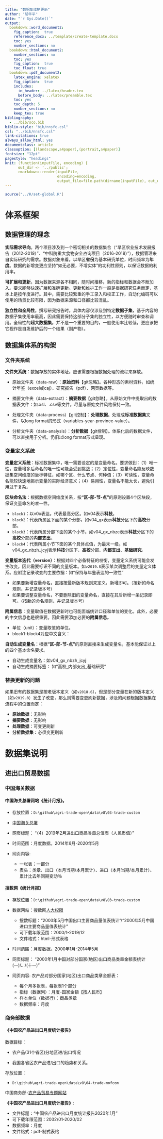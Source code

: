 ```yaml
---
title: "数据集维护更新"
author: "胡华平"
date: "`r Sys.Date()`"
output: 
  bookdown::word_document2: 
    fig_caption:  true
    reference_docx: ../template/create-template.docx
    toc: yes
    number_sections: no
  bookdown::html_document2:
    number_sections: no
    toc: yes
    fig_caption:  true
    toc_float: true
  bookdown::pdf_document2:
    latex_engine: xelatex
    fig_caption:  true
    includes:
      in_header: ../latex/header.tex
      before_body: ../latex/preamble.tex
    toc: yes
    toc_depth: 5
    number_sections: no
    keep_tex: true
bibliography: 
  - ../bib/sco.bib
biblio-style: "bib/nnsfc.csl"
csl: "../bib/nnsfc.csl"
link-citations: true
always_allow_html: yes
documentclass: article
classoption: [(landscape,a4paper),(portrait,a4paper)]
fontsize: "12pt"
pagestyle: "headings"
knit: (function(inputFile, encoding) { 
      out_dir <- '../public';
      rmarkdown::render(inputFile,
                        encoding=encoding, 
                        output_file=file.path(dirname(inputFile), out_dir, 'thread-00-data-set-maintain.docx')) })
---
```



```r
source("../R/set-global.R")
```

# 体系框架

## 数据管理的理念

**实际需求导向**。两个项目涉及到一个密切相关的数据集合（“旱区农业技术发展报告（2012-2019）”、“中科院重大食物安全咨询项目（2016-2018）”），数据管理来自实际研究的需求。数据对象来看，以旱区**省份**为基本研究单位，时间频率为**年度**。数据的新增变更应坚持“如无必要，不增实体”的功利性原则，以保证数据的利用率。

**可扩展和更新**。因为数据来源各不相同，随时间推移，新的指标和数据会不断加入。要求能够快速扩展和准确更新。更新和维护工作一般是根据研究任务而定，基本上是按年度进行。其中，需要比较繁重的手工录入和校正工作，自动化编码可以使用的场景比较有限，因为数据来源和口径都比较混乱。

**独立性和全局性**。撰写研究报告时，具体内容仅涉及到特定**数据子集**，基于内容的数据子集使用率最高，因此需要保持这部分子集的独立性，以方便随时审查和调用。全局性的**超大数据集**，并不是一个重要的目的，一般使用率比较低，更应该把它视作是自发维护后的一个结果（副产物）。



## 数据集体系的构架

### 文件夹系统

**文件夹系统**：数据存放的实体地址，应该需要根据数据处理的流程来存放。

- 原始文件夹（data-raw）：**原始资料**【git忽略】。各种形态的素材资料，如统计年鉴（excel或caj）、研究报告（pdf）、网页数据等。

- 摘要文件夹（data-extract）：**摘要数据**【git忽略】。从原始文件中提取出的数据表文件：如.xsl、.csv等文件。尽量与原始文件风格保持一致。

- 处理文件夹（data-process）【git控制】：**处理数据**。处理成**标准数据集**文件，以long format的形式（variables-year-province-value）。

- 分析文件夹（data-analysis）：**分析数据**【git控制】。体系化后的数据文件，可以直接用于分析。仍旧以long format形式呈现。


### 变量定义系统

**变量定义系统**：标准数据集中，唯一需要设定的是变量命名。要求做到：（1）唯一性，变量增多后命名的唯一性可能会受到挑战；（2）定位性，变量命名能反映数据集空间维度的坐标特征，如哪个区、什么节点、何种值；（3）可读性，变量命名能较快速地揭示变量的实际经济意义；（4）易用性，变量名不能太长，避免引用过于复杂。

 **区块命名法**：根据数据空间维度关系，按**“区-部-节-点”**的原则设置4个区块段，保证变量命名的唯一性。
 
- `block1`：以v0x表达，代表最高分区。如v04表示**科技**。
- `block2`：代表所属区下面的某个分部，如v04_gx表示**科技**分区下的**高校**分部。
- `block3`：代表所属分部下面的某个小节，如v04_gx_nbzc表示**科技**分区下的**高校**分部的**内部支出**。
- `block4`：代表所属小节下面的某个具体点值，为最末一级。如v04_gx_nbzh_jcyj表示**科技**分区下、**高校**分部、**内部支出**、**基础研究**。

**变量版本迭代（version）**：根据对四个必备特征的权衡，变量定义系统可能会发生改变，因此需要标识不同的变量版本。如`v2019.8`表示某次调整后的变量定义体系。应附注记录改变的主要依据：如“保持与年鉴表达的一致性”

- 如果要新增变量命名，直接按最新版本规则来定义，新增即可。（按新的命名规则，并记录版本号）
- 如果要调整变量命名，不要删除旧的变量命名，直接在其后新增一条记录即可。（按新的命名规则，并记录版本号）

**附属信息**：变量取值在数据更新时也可能面临统计口径和单位的变化。此外，必要的中文信息也是很重要。因此需要添加必要的**附属信息**。

- 单位（unit）：变量取值的单位。
- block1-block4对应中文含义：


**自动生成变量名**：根据**“区-部-节-点”**的原则直接来生成变量名，基本能保证以上的四个基本命名要求。

- 自动生成变量名：如v04_gx_nbzh_jcyj
- 自动生成摘要标签： 如“高校_内部支出_基础研究”

### 替换更新的问题

如果旧有的数据集是按老版本定义（如`v2018.6`），但是部分变量在新的版本定义（如`v2019.8`）发生了改变，那么则需要变更刷新数据，涉及的问题根据数据集在流程中的位置而定：

- **原始数据**：无影响
- **摘要数据**：无影响
- **处理数据**：可变更刷新
- **分析数据集**：必须变更刷新

# 数据集说明

## 进出口贸易数据

### 中国海关数据


#### 中国海关总署网站《统计月报》。

- 存放位置：`D:\github\agri-trade-open\data\v8\03-trade-custom`

- [中国海关总署](http://www.customs.gov.cn/customs/302249/302274/302277/index.html)

- 网页标题： "（4）2019年2月进出口商品类章总值表（人民币值）"

- 时间范围：月度数据。2014年6月-2020年5月

- 网页内容: 
    - 一张表；一部分
    - 表头：类章、出口（本月当期/本月累计）、进口（本月当期/本月累计）、累计比去年同期变动％
    
#### 搜数网《统计月报》

- 存放位置：`D:\github\agri-trade-open\data\v8\03-trade-custom`

- 数据网站：搜数网[人大权限](https://libproxy.ruc.edu.cn/ermsClient/eresourceInfo.do?rid=136)

    - 搜数标题："2000年5月中国出口主要商品量值表统计"/"2000年5月中国进口主要商品量值表统计"
    - 可下载年限范围：2000/1-2019/12
    - 文件格式：html-形式表格

- 时间范围：月度数据。2000年1月-2014年5月

- 网页标题： "2000年1月中国对部分国家(地区)出口商品类章金额表统计(一)/.../(十一)"

- 网页内容: 农产品对部分国家(地区)出口商品类章金额表：

    - 每个月多张表，每张表1个部分
    - 指标（数据列）：月度-国家金额【按人民币】
    - 样本单位（数据行）：商品类章
    - 数据频率：月度

    

### 商务部数据


#### 《中国农产品进出口月度统计报告》

数据目标：

- 农产品(31个省区)分地区进/出口情况

- 我国各省区农产品进/出口的趋势和关系。

存放位置：

- `D:\github\agri-trade-open\data\v8\04-trade-mofcom`

中国商务部-[农产品贸易专题网站](http://wms.mofcom.gov.cn/article/ztxx/ncpmy/)

**《中国农产品进出口月度统计报告》**:

- 文件标题："中国农产品进出口月度统计报告2020年1月"
- 可下载年限范围：2002/01-2020/02
- 数据频率：月度
- 文件格式：pdf-制式表格